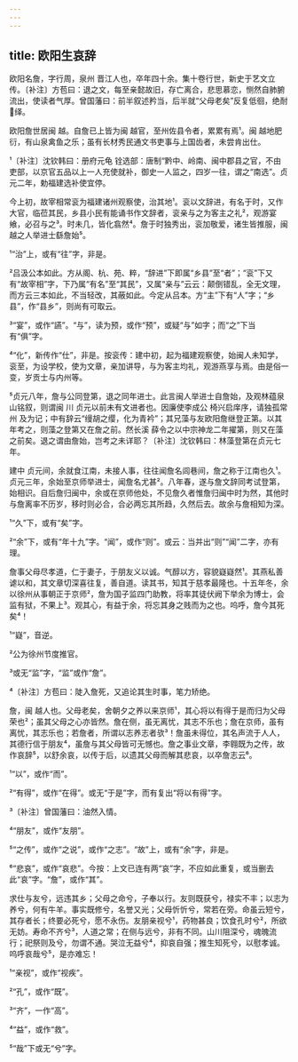 ```yaml
---
---
---
```

title: 欧阳生哀辞
---







欧阳名詹，字行周，泉州 晋江人也，卒年四十余。集十卷行世，新史于艺文立传。〔补注〕方苞曰：退之文，每至亲懿故旧，存亡离合，悲思慕恋，恻然自肺腑流出，使读者气厚。曾国藩曰：前半叙述矜当，后半就“父母老矣”反复低徊，绝耐绎。

欧阳詹世居闽 越。自詹已上皆为闽 越官，至州佐县令者，累累有焉¹。闽 越地肥衍，有山泉禽鱼之乐；虽有长材秀民通文书吏事与上国齿者，未尝肯出仕。

¹〔补注〕沈钦韩曰：册府元龟 铨选部：唐制“黔中、岭南、闽中郡县之官，不由吏部，以京官五品以上一人充使就补，御史一人监之，四岁一往，谓之“南选”。贞元二年，勅福建选补使宜停。

今上初，故宰相常衮为福建诸州观察使，治其地¹。衮以文辞进，有名于时，又作大官，临莅其民，乡县小民有能诵书作文辞者，衮亲与之为客主之礼²，观游宴飨，必召与之³。时未几，皆化翕然⁴。詹于时独秀出，衮加敬爱，诸生皆推服，闽 越之人举进士繇詹始⁵。

¹“治”上，或有“往”字，非是。

²吕汲公本如此。方从阁、杭、苑、粹，“辞进”下即属“乡县”至“者”；“衮”下又有“故宰相”字，下乃属“有名”至“其民”，又属“亲与”云云：颠倒错乱，全无文理，而方云三本如此，不当轻改，其蔽如此。今定从吕本。方“主”下有“人”字；“乡县”，作“县乡”，则尚有可取云。

³“宴”，或作“讌”。“与”，读为预，或作“预”，或疑“与”如字；而“之”下当有“俱”字。

⁴“化”，新传作“仕”，非是。按衮传：建中初，起为福建观察使，始闽人未知学，衮至，为设学校，使为文章，亲加讲导，与为客主均礼，观游燕享与焉。由是俗一变，岁贡士与内州等。

⁵贞元八年，詹与公同登第，退之同年进士。此言闽人举进士自詹始，及观林蕴泉山铭叙，则谓闽 川 贞元以前未有文进者也。因廉使李成公 椅兴启庠序，请独孤常州 及为记；中有辞云“缦胡之缨，化为青衿”；其兄藻与友欧阳詹继登正第。以其年考之，则藻之登第又在詹之前。然长溪 薛令之以中宗神龙二年擢第，则又在藻之前矣。退之谓由詹始，岂考之未详耶？〔补注〕沈钦韩曰：林藻登第在贞元七年。

建中 贞元间，余就食江南，未接人事，往往闻詹名闾巷间，詹之称于江南也久¹。贞元三年，余始至京师举进士，闻詹名尤甚²。八年春，遂与詹文辞同考试登第，始相识。自后詹归闽中，余或在京师他处，不见詹久者惟詹归闽中时为然，其他时与詹离率不历岁，移时则必合，合必两忘其所趋，久然后去。故余与詹相知为深。

¹“久”下，或有“矣”字。

²“余”下，或有“年十九”字。“闻”，或作“则”。或云：当并出“则”“闻”二字，亦有理。

詹事父母尽孝道，仁于妻子，于朋友义以诚。气醇以方，容貌嶷嶷然¹。其燕私善谑以和，其文章切深喜往复，善自道。读其书，知其于慈孝最隆也。十五年冬，余以徐州从事朝正于京师²，詹为国子监四门助教，将率其徒伏阙下举余为博士，会监有狱，不果上³。观其心，有益于余，将忘其身之贱而为之也。呜呼，詹今其死矣⁴！

¹“嶷”，音逆。

²公为徐州节度推官。

³或无“监”字，“监”或作“詹”。

⁴〔补注〕方苞曰：陡入詹死，又追论其生时事，笔力矫绝。

詹，闽 越人也。父母老矣，舍朝夕之养以来京师¹，其心将以有得于是而归为父母荣也²；虽其父母之心亦皆然。詹在侧，虽无离忧，其志不乐也；詹在京师，虽有离忧，其志乐也；若詹者，所谓以志养志者欤³！詹虽未得位，其名声流于人人，其德行信于朋友⁴，虽詹与其父母皆可无憾也。詹之事业文章，李翱既为之传，故作哀辞⁵，以舒余哀，以传于后，以遗其父母而解其悲哀，以卒詹志云⁶。

¹“以”，或作“而”。

²“有得”，或作“在得”。或无“于是”字，而有复出“将以有得”字。

³〔补注〕曾国藩曰：油然入情。

⁴“朋友”，或作“友朋”。

⁵“之传”，或作“之说”，或作“之志”。“故”上，或有“余”字，非是。

⁶“悲哀”，或作“哀悲”。今按：上文已连有两“哀”字，不应如此重复，或当删去此“哀”字。“詹”，或作“其”。

求仕与友兮，远违其乡；父母之命兮，子奉以行。友则既获兮，禄实不丰；以志为养兮，何有牛羊。事实既修兮，名誉又光；父母忻忻兮，常若在旁。命虽云短兮，其存者长；终要必死兮，愿不永伤。友朋亲视兮¹，药物甚良；饮食孔时兮²，所欲无妨。寿命不齐兮³，人道之常；在侧与远兮，非有不同。山川阻深兮，魂魄流行；祀祭则及兮，勿谓不通。哭泣无益兮⁴，抑哀自强；推生知死兮，以慰孝诚。呜呼哀哉兮⁵，是亦难忘！

¹“亲视”，或作“视疾”。

²“孔”，或作“既”。

³“齐”，一作“高”。

⁴“益”，或作“救”。

⁵“哉”下或无“兮”字。